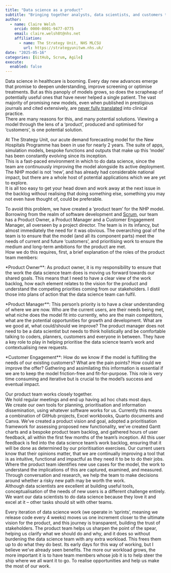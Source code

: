 ```yaml
---
title: "Data science as a product"
subtitle: "Bringing together analysts, data scientists, and customers to better serve patients and the whole NHS"
author:
  - name: Claire Welsh
    orcid: 0000-0001-9477-0775
    email: claire.welsh8t@nhs.net
    affiliation:
      - name: The Strategy Unit, NHS MLCSU
        url: https://strategyunitwm.nhs.uk/
date: "2025-05-16"
categories: [GitHub, Scrum, Agile]
execute: 
  enabled: false
---
```


Data science in healthcare is booming. 
Every day new advances emerge that promise to deepen understanding, improve screening or optimise treatments. 
But as this panoply of models grows, so does the scrapheap of potentially useful ones that have never helped a single patient. 
The vast majority of promising new models, even when published in prestigious journals and cited extensively, are [never fully translated](https://www.nature.com/articles/s41698-024-00553-6) into clinical practice.  
There are many reasons for this, and many potential solutions. 
Viewing a model through the lens of a ‘product’, produced and optimised for ‘customers’, is one potential solution.

At The Strategy Unit, our acute demand forecasting model for the New Hospitals Programme has been in use for nearly 2 years. 
The suite of apps, simulation models, bespoke functions and outputs that make up this ‘model’ has been constantly evolving since its inception.  
This is a fast-paced environment in which to do data science, since the team are continuously improving the model alongside its active deployment. 
The NHP model is not ‘new’, and has already had considerable national impact, but there are a whole host of potential applications which we are yet to explore.  
It is all too easy to get your head down and work away at the next issue in the backlog without realising that doing something else, something you may not even have thought of, could be preferable.

To avoid this problem, we have created a ‘product team’ for the NHP model.  
Borrowing from the realm of software development and [Scrum](https://www.scrum.org/resources/what-scrum-module), our team has a Product Owner, a Product Manager and a Customer Engagement Manager, all overseen by a project director. 
The team is in its infancy, but almost immediately the need for it was obvious. 
The overarching goal of the team is to ensure that the model (and all its component parts) meet the needs of current and future ‘customers’, and prioritising work to ensure the medium and long-term ambitions for the product are met.  
How we do this requires, first, a brief explanation of the roles of the product team members:

*Product Owner**: As product owner, it is my responsibility to ensure that the work the data science team does is moving us forward towards our shared goals. 
This means that I need to have a clear view of the work backlog, how each element relates to the vision for the product and understand the competing priorities coming from our stakeholders. 
I distil those into plans of action that the data science team can fulfil.

*Product Manager**: This person’s priority is to have a clear understanding of where we are now. 
Who are the current users, are their needs being met, what niche does the model fit into currently, who are the main competitors, what are the potential opportunities for growth and development. 
What are we good at, what could/should we improve? 
The product manager does not need to be a data scientist but needs to think holistically and be comfortable talking to coders, planners, customers and everyone in between. 
They have a key role to play in helping prioritise the data science team’s work and contextualising new requests.

*Customer Engagement**: How do we know if the model is fulfilling the needs of our existing customers? 
What are the pain points? 
How could we improve the offer? 
Gathering and assimilating this information is essential if we are to keep the model friction-free and fit-for-purpose. 
This role is very time consuming and iterative but is crucial to the model’s success and eventual impact.

Our product team works closely together.  
We hold regular meetings and end up having ad hoc chats most days.  
We create our own tools for planning, prioritisation and information dissemination, using whatever software works for us. 
Currently this means a combination of GitHub projects, Excel workbooks, Quarto documents and Canva. 
We’ve created a product vision and goal, adopted a prioritisation framework for assessing proposed new functionality, we’ve created Gantt charts and a bespoke product team backlog, and gathered hours of user feedback, all within the first few months of the team’s inception. 
All this user feedback is fed into the data science team’s work backlog, ensuring that it will be done as determined by our prioritisation exercises. 
Our current users know that their opinions matter, that we are continually improving a tool that is as intuitive, functional and impactful as they need it to be to do their jobs. 
Where the product team identifies new use cases for the model, the work to understand the implications of this are captured, examined, and measured.  
Through conversation and research, we help the team to make decisions around whether a risky new path may be worth the work.  
Although data scientists are excellent at building useful tools, conceptualisation of the needs of new users is a different challenge entirely.  
We want our data scientists to do data science because they love it and excel at it – other tasks should sit with other teams.

Every iteration of data science work (we operate in ‘sprints’, meaning we release code every 4 weeks) moves us one increment closer to the ultimate vision for the product, and this journey is transparent, building the trust of stakeholders. 
The product team helps us sharpen the point of the spear, helping us clarify what we should do and why, and it does so without burdening the data science team with any extra workload. 
This frees them up to do what they do best.
Its early days for this way of working, but I believe we’ve already seen benefits. 
The more our workload grows, the more important it is to have team members whose job it is to help steer the ship where we all want it to go. 
To realise opportunities and help us make the most of our work.


